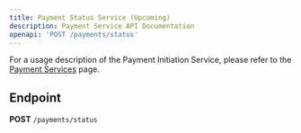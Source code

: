 ```yaml
---
title: Payment Status Service (Upcoming)
description: Payment Service API Documentation
openapi: 'POST /payments/status'
---
```


For a usage description of the Payment Initiation Service, please refer to the [Payment Services](/essentials/paymentServices) page.

## Endpoint

**POST** `/payments/status`

